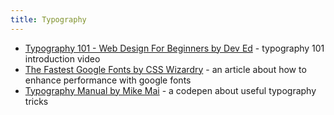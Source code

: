 ```yaml
---
title: Typography
---
```


- [Typography 101 - Web Design For Beginners by Dev Ed](https://www.youtube.com/watch?v=HnpsOtIcfbo&feature=emb_title) - typography 101 introduction video
- [The Fastest Google Fonts by CSS Wizardry](https://csswizardry.com/2020/05/the-fastest-google-fonts/) - an article about how to enhance performance with google fonts
- [Typography Manual by Mike Mai](https://codepen.io/mikemai2awesome/full/qBygNwq) - a codepen about useful typography tricks
